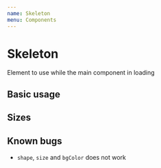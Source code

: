 ```yaml
---
name: Skeleton
menu: Components
---
```



# Skeleton

Element to use while the main component in loading

## Basic usage

<Playground>
    <Skeleton height={50} width={100} />
</Playground>

## Sizes

<Playground>
    <WrapperVertical>
        <Skeleton size="small" width={200} />
        <Skeleton size="medium" width={200} />
        <Skeleton size="large" width={200} />
    </WrapperVertical>
</Playground>

## Known bugs

-   `shape`, `size` and `bgColor` does not work
